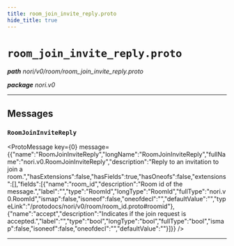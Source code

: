 ```yaml
---
title: room_join_invite_reply.proto
hide_title: true
---
```



# `room_join_invite_reply.proto`
_**path** nori/v0/room/room_join_invite_reply.proto_

_**package** nori.v0_



---

## Messages


### `RoomJoinInviteReply`
<ProtoMessage key={0} message={{"name":"RoomJoinInviteReply","longName":"RoomJoinInviteReply","fullName":"nori.v0.RoomJoinInviteReply","description":"Reply to an invitation to join a room.","hasExtensions":false,"hasFields":true,"hasOneofs":false,"extensions":[],"fields":[{"name":"room_id","description":"Room id of the message.","label":"","type":"RoomId","longType":"RoomId","fullType":"nori.v0.RoomId","ismap":false,"isoneof":false,"oneofdecl":"","defaultValue":"","typeLink":"/protodocs/nori/v0/room/room_id.proto#roomid"},{"name":"accept","description":"Indicates if the join request is accepted.","label":"","type":"bool","longType":"bool","fullType":"bool","ismap":false,"isoneof":false,"oneofdecl":"","defaultValue":""}]}} />

---


  